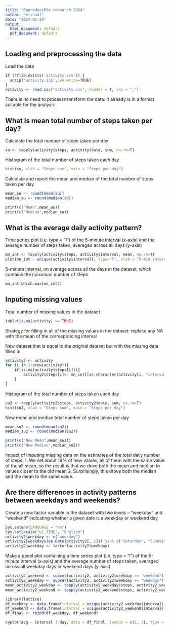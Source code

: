 ```yaml
---
title: "Reproducible research 2024"
author: "mishaal"
date: "2024-01-26"
output:
  html_document: default
  pdf_document: default
---
```


## Loading and preprocessing the data

Load the data
```r
if (!file.exists('activity.csv')) {
  unzip('activity.zip',overwrite=TRUE)
}
activity <- read.csv("activity.csv", header = T, sep = ",")
```

There is no need to process/transform the data. It already is in a format suitable for the analysis


## What is mean total number of steps taken per day?

Calculate the total number of steps taken per day
```r
su <- tapply(activity$steps, activity$date, sum, na.rm=T)
```

Histogram of the total number of steps taken each day
```r
hist(su, xlab = "Steps sum", main = "Steps per day")
```

Calculate and report the mean and median of the total number of steps taken per day
```r
mean_su <- round(mean(su))
median_su <- round(median(su))

print(c("Mean",mean_su))
print(c("Median",median_su))
```

## What is the average daily activity pattern?

Time series plot (i.e. type = "l") of the 5-minute interval (x-axis) and the average number of steps taken, averaged across all days (y-axis)
```r
mn_int <- tapply(activity$steps, activity$interval, mean, na.rm=T)
plot(mn_int ~ unique(activity$interval), type="l", xlab = "5-min interval")
```

5-minute interval, on average across all the days in the dataset, which contains the maximum number of steps
```r
mn_int[which.max(mn_int)]
```

## Inputing missing values

Total number of missing values in the dataset
```r
table(is.na(activity) == TRUE)
```

Strategy for filling in all of the missing values in the dataset: replace any NA with the mean of the corresponding interval

New dataset that is equal to the original dataset but with the missing data filled in
```r
activity2 <- activity
for (i in 1:nrow(activity)){
    if(is.na(activity$steps[i])){
        activity2$steps[i]<- mn_int[[as.character(activity[i, "interval"])]]
    }
}
```

Histogram of the total number of steps taken each day
```r
su2 <- tapply(activity2$steps, activity2$date, sum, na.rm=T)
hist(su2, xlab = "Steps sum", main = "Steps per day")
```

New mean and median total number of steps taken per day
```r
mean_su2 <- round(mean(su2))
median_su2 <- round(median(su2))

print(c("New Mean",mean_su2))
print(c("New Median",median_su2))
```

Impact of imputing missing data on the estimates of the total daily number of steps:
1. We set about 14% of new values, all of them with the same value of the all mean, so the result is that we drive both the mean and median to values closer to the old mean
2. Surprisingly, this drove both the median and the mean to the same value.

## Are there differences in activity patterns between weekdays and weekends?

Create a new factor variable in the dataset with two levels – “weekday” and “weekend” indicating whether a given date is a weekday or weekend day
```r
Sys.setenv(LANGUAGE = "en")
Sys.setlocale("LC_TIME", "English")
activity2$weekday <- c("weekday")
activity2[weekdays(as.Date(activity2[, 2])) %in% c("Saturday", "Sunday", "saturday", "sunday"), ][4] <- c("weekend")
activity2$weekday <- factor(activity2$weekday)
```

Make a panel plot containing a time series plot (i.e. type = "l") of the 5-minute interval (x-axis) and the average number of steps taken, averaged across all weekday days or weekend days (y-axis)
```r
activity2_weekend <- subset(activity2, activity2$weekday == "weekend")
activity2_weekday <- subset(activity2, activity2$weekday == "weekday")
mean_activity2_weekday <- tapply(activity2_weekday$steps, activity2_weekday$interval, mean)
mean_activity2_weekend <- tapply(activity2_weekend$steps, activity2_weekend$interval, mean)

library(lattice)
df_weekday <- data.frame(interval = unique(activity2_weekday$interval), avg = as.numeric(mean_activity2_weekday), day = rep("weekday", length(mean_activity2_weekday)))
df_weekend <- data.frame(interval = unique(activity2_weekend$interval), avg = as.numeric(mean_activity2_weekend), day = rep("weekend", length(mean_activity2_weekend)))
df_final <- rbind(df_weekday, df_weekend)

xyplot(avg ~ interval | day, data = df_final, layout = c(1, 2), type = "l", ylab = "Average Number of Steps")
```
